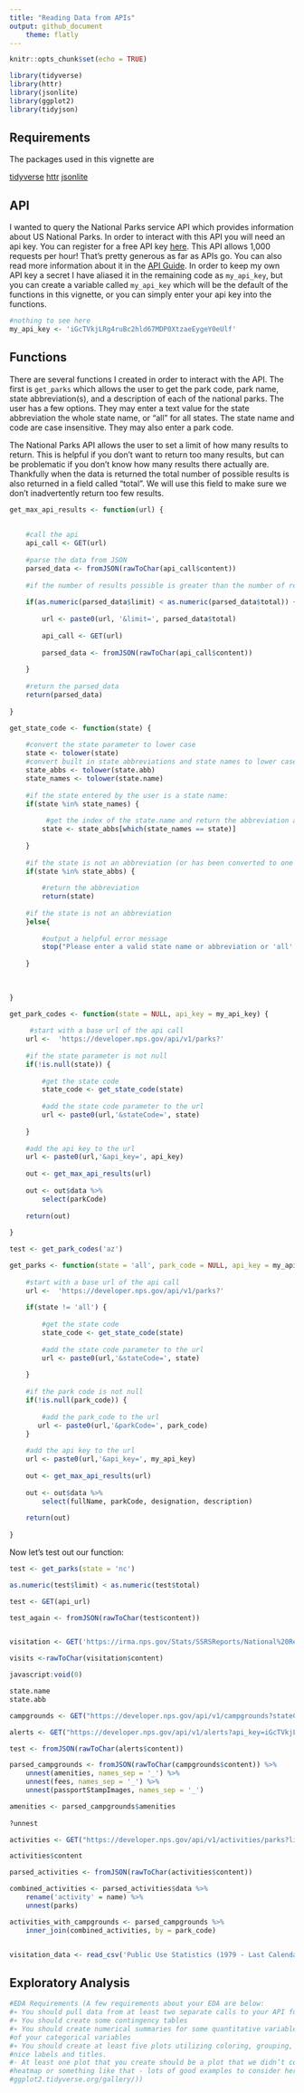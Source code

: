 ```yaml
---
title: "Reading Data from APIs"
output: github_document
    theme: flatly
---
```


```r
knitr::opts_chunk$set(echo = TRUE)

library(tidyverse)
library(httr)
library(jsonlite)
library(ggplot2)
library(tidyjson)

```

## Requirements

The packages used in this vignette are 

[tidyverse](https://www.tidyverse.org/)
[httr](https://httr2.r-lib.org/)
[jsonlite](https://cran.r-project.org/package=jsonlite)

## API

I wanted to query the National Parks service API which provides information about US National Parks. In order to interact with this API you will need an api key. You can register for a free API key [here](https://www.nps.gov/subjects/developer/get-started.htm). This API allows 1,000 requests per hour! That's pretty generous as far as APIs go. You can also read more information about it in the [API Guide](https://www.nps.gov/subjects/developer/guides.htm). In order to keep my own API key a secret I have aliased it in the remaining code as `my_api_key`, but you can create a variable called `my_api_key` which will be the default of the functions in this vignette, or you can simply enter your api key into the functions.  


```r

#nothing to see here
my_api_key <- 'iGcTVkjLRg4ruBc2hld67MDP0XtzaeEygeY0eUlf'

```


## Functions

There are several functions I created in order to interact with the API. The first is `get_parks` which allows the user to get the park code, park name, state abbreviation(s), and a description of each of the national parks. The user has a few options. They may enter a text value for the state abbreviation the whole state name, or "all" for all states. The state name and code are case insensitive. They may also enter a park code. 

The National Parks API allows the user to set a limit of how many results to return. This is helpful if you don't want to return too many results, but can be problematic if you don't know how many results there actually are. Thankfully when the data is returned the total number of possible results is also returned in a field called "total". We will use this field to make sure we don't inadvertently return too few results. 

```r

get_max_api_results <- function(url) {
    
    
    #call the api
    api_call <- GET(url)
    
    #parse the data from JSON
    parsed_data <- fromJSON(rawToChar(api_call$content))
    
    #if the number of results possible is greater than the number of results returned, call the api again with the max possible results
    
    if(as.numeric(parsed_data$limit) < as.numeric(parsed_data$total)) {
        
        url <- paste0(url, '&limit=', parsed_data$total)
        
        api_call <- GET(url)
        
        parsed_data <- fromJSON(rawToChar(api_call$content))
    
    }
    
    #return the parsed_data
    return(parsed_data)
    
}

```

```r

get_state_code <- function(state) {
    
    #convert the state parameter to lower case
    state <- tolower(state)
    #convert built in state abbreviations and state names to lower case
    state_abbs <- tolower(state.abb)
    state_names <- tolower(state.name)
    
    #if the state entered by the user is a state name:
    if(state %in% state_names) {
        
         #get the index of the state.name and return the abbreviation at that index
        state <- state_abbs[which(state_names == state)]
        
    }
    
    #if the state is not an abbreviation (or has been converted to one by the previous if statement)
    if(state %in% state_abbs) {
        
        #return the abbreviation
        return(state)
        
    #if the state is not an abbreviation
    }else{
        
        #output a helpful error message
        stop("Please enter a valid state name or abbreviation or 'all' to query all states")
        
    }
    
    
    
} 


```


```r

get_park_codes <- function(state = NULL, api_key = my_api_key) {
    
     #start with a base url of the api call
    url <-  'https://developer.nps.gov/api/v1/parks?'
    
    #if the state parameter is not null
    if(!is.null(state)) {
        
        #get the state code
        state_code <- get_state_code(state)
        
        #add the state code parameter to the url
        url <- paste0(url,'&stateCode=', state)
    
    }
    
    #add the api key to the url
    url <- paste0(url,'&api_key=', api_key)
   
    out <- get_max_api_results(url)
    
    out <- out$data %>% 
        select(parkCode)
    
    return(out)
    
}

test <- get_park_codes('az')

get_parks <- function(state = 'all', park_code = NULL, api_key = my_api_key) { 
    
    #start with a base url of the api call
    url <-  'https://developer.nps.gov/api/v1/parks?'
    
    if(state != 'all') {
        
        #get the state code
        state_code <- get_state_code(state)
        
        #add the state code parameter to the url
        url <- paste0(url,'&stateCode=', state)
    
    }
    
    #if the park code is not null
    if(!is.null(park_code)) {
        
        #add the park_code to the url
       url <- paste0(url,'&parkCode=', park_code) 
    }
    
    #add the api key to the url
    url <- paste0(url,'&api_key=', my_api_key)
   
    out <- get_max_api_results(url)
    
    out <- out$data %>% 
        select(fullName, parkCode, designation, description)
    
    return(out)
    
}

```

Now let's test out our function:

```r


test <- get_parks(state = 'nc')

as.numeric(test$limit) < as.numeric(test$total)

test <- GET(api_url) 

test_again <- fromJSON(rawToChar(test$content))


visitation <- GET('https://irma.nps.gov/Stats/SSRSReports/National%20Reports/Query%20Builder%20for%20Public%20Use%20Statistics%20(1979%20-%20Last%20Calendar%20Year)')

visits <-rawToChar(visitation$content)

javascript:void(0)

```




```r
state.name
state.abb

campgrounds <- GET("https://developer.nps.gov/api/v1/campgrounds?stateCode=NC&api_key=iGcTVkjLRg4ruBc2hld67MDP0XtzaeEygeY0eUlf")

alerts <- GET("https://developer.nps.gov/api/v1/alerts?api_key=iGcTVkjLRg4ruBc2hld67MDP0XtzaeEygeY0eUlf")

test <- fromJSON(rawToChar(alerts$content))

parsed_campgrounds <- fromJSON(rawToChar(campgrounds$content)) %>%
    unnest(amenities, names_sep = '_') %>%
    unnest(fees, names_sep = '_') %>%
    unnest(passportStampImages, names_sep = '_')

amenities <- parsed_campgrounds$amenities
    
?unnest    

activities <- GET("https://developer.nps.gov/api/v1/activities/parks?limit=100&api_key=iGcTVkjLRg4ruBc2hld67MDP0XtzaeEygeY0eUlf")

activities$content

parsed_activities <- fromJSON(rawToChar(activities$content))

combined_activities <- parsed_activities$data %>%
    rename('activity' = name) %>%
    unnest(parks)

activities_with_campgrounds <- parsed_campgrounds %>%
    inner_join(combined_activities, by = park_code)



```








```r


visitation_data <- read_csv('Public Use Statistics (1979 - Last Calendar Year).csv')

```


## Exploratory Analysis

```r
#EDA Requirements (A few requirements about your EDA are below:
#∗ You should pull data from at least two separate calls to your API functions
#∗ You should create some contingency tables
#∗ You should create numerical summaries for some quantitative variables at each setting of some
#of your categorical variables
#∗ You should create at least five plots utilizing coloring, grouping, etc. All plots should have
#nice labels and titles.
#· At least one plot that you create should be a plot that we didn’t cover in class (say a
#heatmap or something like that - lots of good examples to consider here https://exts.
#ggplot2.tidyverse.org/gallery/))


```

